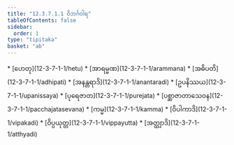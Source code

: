 ```yaml
---
title: "12.3.7.1.1 ဝိဘင်္ဂဝါရ"
tableOfContents: false
sidebar:
  order: 1
type: "tipitaka"
basket: "ab"
---
```



<DynamicBreadcrumb />



<TableOfContents>
* [ဟေတု](12-3-7-1-1/hetu)
* [အာရမ္မဏ](12-3-7-1-1/arammana)
* [အဓိပတိ](12-3-7-1-1/adhipati)
* [အနန္တရာဒိ](12-3-7-1-1/anantaradi)
* [ဥပနိဿယ](12-3-7-1-1/upanissaya)
* [ပုရေဇာတ](12-3-7-1-1/purejata)
* [ပစ္ဆာဇာတာသေဝန](12-3-7-1-1/pacchajatasevana)
* [ကမ္မ](12-3-7-1-1/kamma)
* [ဝိပါကာဒိ](12-3-7-1-1/vipakadi)
* [ဝိပ္ပယုတ္တ](12-3-7-1-1/vippayutta)
* [အတ္ထျာဒိ](12-3-7-1-1/atthyadi)
</TableOfContents>